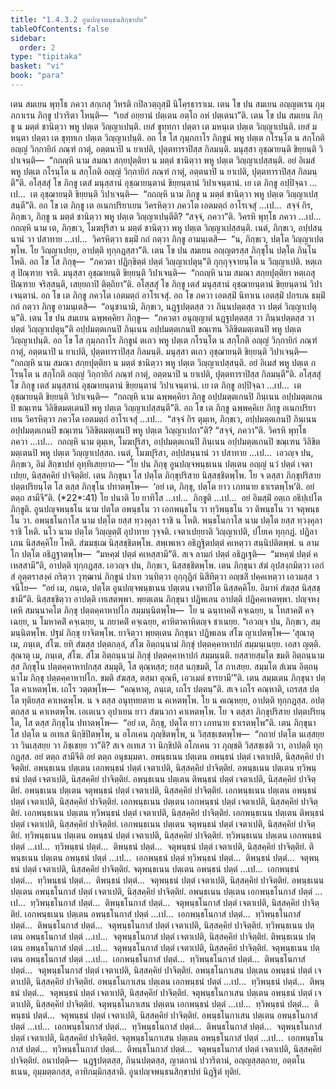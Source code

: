 ```yaml
---
title: "1.4.3.2 อูนปญฺจพนฺธนสิกฺขาปท"
tableOfContents: false
sidebar:
  order: 2
type: "tipitaka"
basket: "vi"
book: "para"
---
```



<DynamicBreadcrumb />

<Division number="609" book="para" e="ch" v="1" p="355">

<Paragraph number="2273" book="para">
เตน สมเยน พุทฺโธ ภควา สกฺเกสุ วิหรติ กปิลวตฺถุสฺมิํ นิโคฺรธาราเม. เตน โข ปน สมเยน อญฺญตเรน กุมฺภกาเรน ภิกฺขู ปวาริตา โหนฺติ—  “เยสํ อยฺยานํ ปตฺเตน อตฺโถ อหํ ปตฺเตนา”ติ. เตน โข ปน สมเยน ภิกฺขู น มตฺตํ ชานิตฺวา พหู ปตฺเต วิญฺญาเปนฺติ. เยสํ ขุทฺทกา ปตฺตา เต มหนฺเต ปตฺเต วิญฺญาเปนฺติ. เยสํ มหนฺตา ปตฺตา เต ขุทฺทเก ปตฺเต วิญฺญาเปนฺติ. อถ โข โส กุมฺภกาโร ภิกฺขูนํ พหู ปตฺเต กโรนฺโต น สกฺโกติ อญฺญํ วิกฺกายิกํ ภณฺฑํ กาตุํ, อตฺตนาปิ น ยาเปติ, ปุตฺตทาราปิสฺส กิลมนฺติ. มนุสฺสา อุชฺฌายนฺติ ขิยฺยนฺติ วิปาเจนฺติ—  “กถญฺหิ นาม สมณา สกฺยปุตฺติยา น มตฺตํ ชานิตฺวา พหู ปตฺเต วิญฺญาเปสฺสนฺติ. อยํ อิเมสํ พหู ปตฺเต กโรนฺโต น สกฺโกติ อญฺญํ วิกฺกายิกํ ภณฺฑํ กาตุํ, อตฺตนาปิ น ยาเปติ, ปุตฺตทาราปิสฺส กิลมนฺตี”ติ.
</Paragraph>

<Paragraph number="2274" book="para">
อโสฺสสุํ โข ภิกฺขู เตสํ มนุสฺสานํ อุชฺฌายนฺตานํ ขิยฺยนฺตานํ วิปาเจนฺตานํ. เย เต ภิกฺขู อปฺปิจฺฉา …เป…  เต อุชฺฌายนฺติ ขิยฺยนฺติ วิปาเจนฺติ—  “กถญฺหิ นาม ภิกฺขู น มตฺตํ ชานิตฺวา พหู ปตฺเต วิญฺญาเปสฺสนฺตี”ติ.
</Paragraph>

<Paragraph number="2275" book="para">
อถ โข เต ภิกฺขู เต อเนกปริยาเยน วิครหิตฺวา ภควโต เอตมตฺถํ อาโรเจสุํ …เป…  สจฺจํ กิร, ภิกฺขเว, ภิกฺขู น มตฺตํ ชานิตฺวา พหู ปตฺเต วิญฺญาเปนฺตีติ? “สจฺจํ, ภควา”ติ. วิครหิ พุทฺโธ ภควา …เป…  กถญฺหิ นาม เต, ภิกฺขเว, โมฆปุริสา น มตฺตํ ชานิตฺวา พหู ปตฺเต วิญฺญาเปสฺสนฺติ. เนตํ, ภิกฺขเว, อปฺปสนฺนานํ วา ปสาทาย …เป…  วิครหิตฺวา ธมฺมิํ กถํ กตฺวา ภิกฺขู อามนฺเตสิ—  “น, ภิกฺขเว, ปตฺโต วิญฺญาเปตพฺโพ. โย วิญฺญาเปยฺย, อาปตฺติ ทุกฺกฏสฺสา”ติ.
</Paragraph>

</Division>
<Division number="610" book="para" e="ch" v="1" p="355">

<Paragraph number="2276" book="para">
เตน โข ปน สมเยน อญฺญตรสฺส ภิกฺขุโน ปตฺโต ภินฺโน โหติ. อถ โข โส ภิกฺขุ—  “ภควตา ปฏิกฺขิตฺตํ ปตฺตํ วิญฺญาเปตุนฺ”ติ กุกฺกุจฺจายนฺโต น วิญฺญาเปติ. หตฺเถสุ ปิณฺฑาย จรติ. มนุสฺสา อุชฺฌายนฺติ ขิยฺยนฺติ วิปาเจนฺติ—  “กถญฺหิ นาม สมณา สกฺยปุตฺติยา หตฺเถสุ ปิณฺฑาย จริสฺสนฺติ, เสยฺยถาปิ ติตฺถิยา”ติ.
</Paragraph>

<Paragraph number="2277" book="para">
อโสฺสสุํ โข ภิกฺขู เตสํ มนุสฺสานํ อุชฺฌายนฺตานํ ขิยฺยนฺตานํ วิปาเจนฺตานํ. อถ โข เต ภิกฺขู ภควโต เอตมตฺถํ อาโรเจสุํ. อถ โข ภควา เอตสฺมิํ นิทาเน เอตสฺมิํ ปกรเณ ธมฺมิํ กถํ กตฺวา ภิกฺขู อามนฺเตสิ—  “อนุชานามิ, ภิกฺขเว, นฏฺฐปตฺตสฺส วา ภินฺนปตฺตสฺส วา ปตฺตํ วิญฺญาเปตุนฺ”ติ.
</Paragraph>

</Division>
<Division number="611" book="para" e="ch" v="1" p="356">

<Paragraph number="2278" book="para">
เตน โข ปน สมเยน ฉพฺพคฺคิยา ภิกฺขู—  “ภควตา อนุญฺญาตํ นฏฺฐปตฺตสฺส วา ภินฺนปตฺตสฺส วา ปตฺตํ วิญฺญาเปตุนฺ”ติ อปฺปมตฺตเกนปิ ภินฺเนน อปฺปมตฺตเกนปิ ขณฺเฑน วิลิขิตมตฺเตนปิ พหู ปตฺเต วิญฺญาเปนฺติ. อถ โข โส กุมฺภกาโร ภิกฺขูนํ ตเถว พหู ปตฺเต กโรนฺโต น สกฺโกติ อญฺญํ วิกฺกายิกํ ภณฺฑํ กาตุํ, อตฺตนาปิ น ยาเปติ, ปุตฺตทาราปิสฺส กิลมนฺติ. มนุสฺสา ตเถว อุชฺฌายนฺติ ขิยฺยนฺติ วิปาเจนฺติ—  “กถญฺหิ นาม สมณา สกฺยปุตฺติยา น มตฺตํ ชานิตฺวา พหู ปตฺเต วิญฺญาเปสฺสนฺติ. อยํ อิเมสํ พหู ปตฺเต กโรนฺโต น สกฺโกติ อญฺญํ วิกฺกายิกํ ภณฺฑํ กาตุํ, อตฺตนาปิ น ยาเปติ, ปุตฺตทาราปิสฺส กิลมนฺตี”ติ.
</Paragraph>

<Paragraph number="2279" book="para">
อโสฺสสุํ โข ภิกฺขู เตสํ มนุสฺสานํ อุชฺฌายนฺตานํ ขิยฺยนฺตานํ วิปาเจนฺตานํ. เย เต ภิกฺขู อปฺปิจฺฉา …เป…  เต อุชฺฌายนฺติ ขิยฺยนฺติ วิปาเจนฺติ—  “กถญฺหิ นาม ฉพฺพคฺคิยา ภิกฺขู อปฺปมตฺตเกนปิ ภินฺเนน อปฺปมตฺตเกนปิ ขณฺเฑน วิลิขิตมตฺเตนปิ พหู ปตฺเต วิญฺญาเปสฺสนฺตี”ติ.
</Paragraph>

<Paragraph number="2280" book="para">
อถ โข เต ภิกฺขู ฉพฺพคฺคิเย ภิกฺขู อเนกปริยาเยน วิครหิตฺวา ภควโต เอตมตฺถํ อาโรเจสุํ …เป…  “สจฺจํ กิร ตุมฺเห, ภิกฺขเว, อปฺปมตฺตเกนปิ ภินฺเนน อปฺปมตฺตเกนปิ ขณฺเฑน วิลิขิตมตฺเตนปิ พหู ปตฺเต วิญฺญาเปถา”ติ? “สจฺจํ, ภควา”ติ. วิครหิ พุทฺโธ ภควา …เป…  กถญฺหิ นาม ตุมฺเห, โมฆปุริสา, อปฺปมตฺตเกนปิ ภินฺเนน อปฺปมตฺตเกนปิ ขณฺเฑน วิลิขิตมตฺเตนปิ พหู ปตฺเต วิญฺญาเปสฺสถ. เนตํ, โมฆปุริสา, อปฺปสนฺนานํ วา ปสาทาย …เป…  เอวญฺจ ปน, ภิกฺขเว, อิมํ สิกฺขาปทํ อุทฺทิเสยฺยาถ—
</Paragraph>

</Division>
<Division number="612" book="para" e="ch" v="1" p="356">

<Paragraph number="2281" book="para">
<Emphasis>“โย ปน ภิกฺขุ อูนปญฺจพนฺธเนน ปตฺเตน อญฺญํ นวํ ปตฺตํ เจตาเปยฺย, นิสฺสคฺคิยํ ปาจิตฺติยํ. เตน ภิกฺขุนา โส ปตฺโต ภิกฺขุปริสาย นิสฺสชฺชิตพฺโพ. โย จ ตสฺสา ภิกฺขุปริสาย ปตฺตปริยนฺโต โส ตสฺส ภิกฺขุโน ปทาตพฺโพ—  ‘อยํ เต, ภิกฺขุ, ปตฺโต ยาว เภทนาย ธาเรตพฺโพ’ติ. อยํ ตตฺถ สามีจี”</Emphasis>ติ. (*22*:<Emphasis>41</Emphasis>)
</Paragraph>

</Division>
<Division number="613" book="para" e="ch" v="1" p="356">

<Paragraph number="2282" book="para">
<Emphasis>โย ปนา</Emphasis>ติ โย ยาทิโส …เป…  <Emphasis>ภิกฺขู</Emphasis>ติ …เป…  อยํ อิมสฺมิํ อตฺเถ อธิปฺเปโต ภิกฺขูติ.
</Paragraph>

<Paragraph number="2283" book="para">
<Emphasis>อูนปญฺจพนฺธโน</Emphasis> นาม ปตฺโต อพนฺธโน วา เอกพนฺธโน วา ทฺวิพนฺธโน วา ติพนฺธโน วา จตุพนฺธโน วา. อพนฺธโนกาโส นาม ปตฺโต ยสฺส ทฺวงฺคุลา ราชิ น โหติ. พนฺธโนกาโส นาม ปตฺโต ยสฺส ทฺวงฺคุลา ราชิ โหติ. <Emphasis>นโว</Emphasis> นาม ปตฺโต วิญฺญตฺติํ อุปาทาย วุจฺจติ.
</Paragraph>

<Paragraph number="2284" book="para">
<Emphasis>เจตาเปยฺยา</Emphasis>ติ วิญฺญาเปติ, ปโยเค ทุกฺกฏํ. ปฏิลาเภน นิสฺสคฺคิโย โหติ. สํฆมชฺเฌ นิสฺสชฺชิตพฺโพ. สพฺเพเหว อธิฏฺฐิตปตฺตํ คเหตฺวา สนฺนิปติตพฺพํ. น ลามโก ปตฺโต อธิฏฺฐาตพฺโพ—  “มหคฺฆํ ปตฺตํ คเหสฺสามี”ติ. สเจ ลามกํ ปตฺตํ อธิฏฺเฐติ—  “มหคฺฆํ ปตฺตํ คเหสฺสามี”ติ, อาปตฺติ ทุกฺกฏสฺส. เอวญฺจ ปน, ภิกฺขเว, นิสฺสชฺชิตพฺโพ. เตน ภิกฺขุนา สํฆํ อุปสงฺกมิตฺวา เอกํสํ อุตฺตราสงฺคํ กริตฺวา วุฑฺฒานํ ภิกฺขูนํ ปาเท วนฺทิตฺวา อุกฺกุฏิกํ นิสีทิตฺวา อญฺชลิํ ปคฺคเหตฺวา เอวมสฺส วจนีโย—  “อยํ เม, ภนฺเต, ปตฺโต อูนปญฺจพนฺธเนน ปตฺเตน เจตาปิโต นิสฺสคฺคิโย. อิมาหํ สํฆสฺส นิสฺสชฺชามี”ติ. นิสฺสชฺชิตฺวา อาปตฺติ เทเสตพฺพา. พฺยตฺเตน ภิกฺขุนา ปฏิพเลน อาปตฺติ ปฏิคฺคเหตพฺพา. ปญฺจหงฺเคหิ สมนฺนาคโต ภิกฺขุ ปตฺตคฺคาหาปโก สมฺมนฺนิตพฺโพ—  โย น ฉนฺทาคติํ คจฺเฉยฺย, น โทสาคติํ คจฺเฉยฺย, น โมหาคติํ คจฺเฉยฺย, น ภยาคติํ คจฺเฉยฺย, คาหิตาคาหิตญฺจ ชาเนยฺย. “เอวญฺจ ปน, ภิกฺขเว, สมฺมนฺนิตพฺโพ. ปฐมํ ภิกฺขุ ยาจิตพฺโพ. ยาจิตฺวา พฺยตฺเตน ภิกฺขุนา ปฏิพเลน สํโฆ ญาเปตพฺโพ—
</Paragraph>

</Division>
<Division number="614" book="para" e="ch" v="1" p="357">

<Paragraph number="2285" book="para">
‘สุณาตุ เม, ภนฺเต, สํโฆ. ยทิ สํฆสฺส ปตฺตกลฺลํ, สํโฆ อิตฺถนฺนามํ ภิกฺขุํ ปตฺตคฺคาหาปกํ สมฺมนฺเนยฺย. เอสา ญตฺติ.
</Paragraph>

<Paragraph number="2286" book="para">
สุณาตุ เม, ภนฺเต, สํโฆ. สํโฆ อิตฺถนฺนามํ ภิกฺขุํ ปตฺตคฺคาหาปกํ สมฺมนฺนติ. ยสฺสายสฺมโต ขมติ อิตฺถนฺนามสฺส ภิกฺขุโน ปตฺตคฺคาหาปกสฺส สมฺมุติ, โส ตุณฺหสฺส; ยสฺส นกฺขมติ, โส ภาเสยฺย.
</Paragraph>

<Paragraph number="2287" book="para">
สมฺมโต สํเฆน อิตฺถนฺนาโม ภิกฺขุ ปตฺตคฺคาหาปโก. ขมติ สํฆสฺส, ตสฺมา ตุณฺหี, เอวเมตํ ธารยามี’”ติ.
</Paragraph>

</Division>
<Division number="615" book="para" e="ch" v="1" p="357">

<Paragraph number="2288" book="para">
เตน สมฺมเตน ภิกฺขุนา ปตฺโต คาเหตพฺโพ. เถโร วตฺตพฺโพ—  “คณฺหาตุ, ภนฺเต, เถโร ปตฺตนฺ”ติ. สเจ เถโร คณฺหาติ, เถรสฺส ปตฺโต ทุติยสฺส คาเหตพฺโพ. น จ ตสฺส อนุทฺทยตาย น คเหตพฺโพ. โย น คเณฺหยฺย, อาปตฺติ ทุกฺกฏสฺส. อปตฺตกสฺส น คาเหตพฺโพ. เอเตเนว อุปาเยน ยาว สํฆนวกา คาเหตพฺโพ. โย จ ตสฺสา ภิกฺขุปริสาย ปตฺตปริยนฺโต, โส ตสฺส ภิกฺขุโน ปทาตพฺโพ—  “อยํ เต, ภิกฺขุ, ปตฺโต ยาว เภทนาย ธาเรตพฺโพ”ติ.
</Paragraph>

<Paragraph number="2289" book="para">
เตน ภิกฺขุนา โส ปตฺโต น อเทเส นิกฺขิปิตพฺโพ, น อโภเคน ภุญฺชิตพฺโพ, น วิสฺสชฺเชตพฺโพ—  “กถายํ ปตฺโต นเสฺสยฺย วา วินเสฺสยฺย วา ภิชฺเชยฺย วา”ติ? สเจ อเทเส วา นิกฺขิปติ อโภเคน วา ภุญฺชติ วิสฺสชฺเชติ วา, อาปตฺติ ทุกฺกฏสฺส.
</Paragraph>

<Paragraph number="2290" book="para">
<Emphasis>อยํ ตตฺถ สามีจี</Emphasis>ติ อยํ ตตฺถ อนุธมฺมตา.
</Paragraph>

</Division>
<Division number="616" book="para" e="ch" v="1" p="358">

<Paragraph number="2291" book="para">
อพนฺธเนน ปตฺเตน อพนฺธนํ ปตฺตํ เจตาเปติ, นิสฺสคฺคิยํ ปาจิตฺติยํ. อพนฺธเนน ปตฺเตน เอกพนฺธนํ ปตฺตํ เจตาเปติ, นิสฺสคฺคิยํ ปาจิตฺติยํ. อพนฺธเนน ปตฺเตน ทฺวิพนฺธนํ ปตฺตํ เจตาเปติ, นิสฺสคฺคิยํ ปาจิตฺติยํ. อพนฺธเนน ปตฺเตน ติพนฺธนํ ปตฺตํ เจตาเปติ, นิสฺสคฺคิยํ ปาจิตฺติยํ. อพนฺธเนน ปตฺเตน จตุพนฺธนํ ปตฺตํ เจตาเปติ, นิสฺสคฺคิยํ ปาจิตฺติยํ.
</Paragraph>

<Paragraph number="2292" book="para">
เอกพนฺธเนน ปตฺเตน อพนฺธนํ ปตฺตํ เจตาเปติ, นิสฺสคฺคิยํ ปาจิตฺติยํ. เอกพนฺธเนน ปตฺเตน เอกพนฺธนํ ปตฺตํ เจตาเปติ, นิสฺสคฺคิยํ ปาจิตฺติยํ. เอกพนฺธเนน ปตฺเตน ทฺวิพนฺธนํ ปตฺตํ เจตาเปติ, นิสฺสคฺคิยํ ปาจิตฺติยํ. เอกพนฺธเนน ปตฺเตน ติพนฺธนํ ปตฺตํ เจตาเปติ, นิสฺสคฺคิยํ ปาจิตฺติยํ. เอกพนฺธเนน ปตฺเตน จตุพนฺธนํ ปตฺตํ เจตาเปติ, นิสฺสคฺคิยํ ปาจิตฺติยํ.
</Paragraph>

<Paragraph number="2293" book="para">
ทฺวิพนฺธเนน ปตฺเตน อพนฺธนํ ปตฺตํ เจตาเปติ, นิสฺสคฺคิยํ ปาจิตฺติยํ. ทฺวิพนฺธเนน ปตฺเตน เอกพนฺธนํ ปตฺตํ …เป…  ทฺวิพนฺธนํ ปตฺตํ…  ติพนฺธนํ ปตฺตํ…  จตุพนฺธนํ ปตฺตํ เจตาเปติ, นิสฺสคฺคิยํ ปาจิตฺติยํ.
</Paragraph>

<Paragraph number="2294" book="para">
ติพนฺธเนน ปตฺเตน อพนฺธนํ ปตฺตํ …เป…  เอกพนฺธนํ ปตฺตํ ทฺวิพนฺธนํ ปตฺตํ…  ติพนฺธนํ ปตฺตํ…  จตุพนฺธนํ ปตฺตํ เจตาเปติ, นิสฺสคฺคิยํ ปาจิตฺติยํ.
</Paragraph>

<Paragraph number="2295" book="para">
จตุพนฺธเนน ปตฺเตน อพนฺธนํ ปตฺตํ …เป…  เอกพนฺธนํ ปตฺตํ…  ทฺวิพนฺธนํ ปตฺตํ…  ติพนฺธนํ ปตฺตํ…  จตุพนฺธนํ ปตฺตํ เจตาเปติ, นิสฺสคฺคิยํ ปาจิตฺติยํ.
</Paragraph>

<Paragraph number="2296" book="para">
อพนฺธเนน ปตฺเตน อพนฺธโนกาสํ ปตฺตํ เจตาเปติ, นิสฺสคฺคิยํ ปาจิตฺติยํ. อพนฺธเนน ปตฺเตน เอกพนฺธโนกาสํ ปตฺตํ …เป…  ทฺวิพนฺธโนกาสํ ปตฺตํ…  ติพนฺธโนกาสํ ปตฺตํ…  จตุพนฺธโนกาสํ ปตฺตํ เจตาเปติ, นิสฺสคฺคิยํ ปาจิตฺติยํ.
</Paragraph>

<Paragraph number="2297" book="para">
เอกพนฺธเนน ปตฺเตน อพนฺธโนกาสํ ปตฺตํ …เป…  เอกพนฺธโนกาสํ ปตฺตํ…  ทฺวิพนฺธโนกาสํ ปตฺตํ…  ติพนฺธโนกาสํ ปตฺตํ…  จตุพนฺธโนกาสํ ปตฺตํ เจตาเปติ, นิสฺสคฺคิยํ ปาจิตฺติยํ.
</Paragraph>

<Paragraph number="2298" book="para">
ทฺวิพนฺธเนน ปตฺเตน อพนฺธโนกาสํ ปตฺตํ …เป…  จตุพนฺธโนกาสํ ปตฺตํ เจตาเปติ, นิสฺสคฺคิยํ ปาจิตฺติยํ.
</Paragraph>

<Paragraph number="2299" book="para">
ติพนฺธเนน ปตฺเตน อพนฺธโนกาสํ ปตฺตํ …เป…  จตุพนฺธโนกาสํ ปตฺตํ เจตาเปติ, นิสฺสคฺคิยํ ปาจิตฺติยํ.
</Paragraph>

<Paragraph number="2300" book="para">
จตุพนฺธเนน ปตฺเตน อพนฺธโนกาสํ ปตฺตํ …เป…  เอกพนฺธโนกาสํ ปตฺตํ…  ทฺวิพนฺธโนกาสํ ปตฺตํ…  ติพนฺธโนกาสํ ปตฺตํ…  จตุพนฺธโนกาสํ ปตฺตํ เจตาเปติ, นิสฺสคฺคิยํ ปาจิตฺติยํ.
</Paragraph>

<Paragraph number="2301" book="para">
อพนฺธโนกาเสน ปตฺเตน อพนฺธนํ ปตฺตํ เจตาเปติ, นิสฺสคฺคิยํ ปาจิตฺติยํ. อพนฺธโนกาเสน ปตฺเตน เอกพนฺธนํ ปตฺตํ …เป…  ทฺวิพนฺธนํ ปตฺตํ…  ติพนฺธนํ ปตฺตํ…  จตุพนฺธนํ ปตฺตํ เจตาเปติ, นิสฺสคฺคิยํ ปาจิตฺติยํ.
</Paragraph>

<Paragraph number="2302" book="para">
จตุพนฺธโนกาเสน ปตฺเตน อพนฺธนํ ปตฺตํ เจตาเปติ, นิสฺสคฺคิยํ ปาจิตฺติยํ. จตุพนฺธโนกาเสน ปตฺเตน เอกพนฺธนํ ปตฺตํ …เป…  ทฺวิพนฺธนํ ปตฺตํ…  ติพนฺธนํ ปตฺตํ…  จตุพนฺธนํ ปตฺตํ เจตาเปติ, นิสฺสคฺคิยํ ปาจิตฺติยํ.
</Paragraph>

<Paragraph number="2303" book="para">
อพนฺธโนกาเสน ปตฺเตน อพนฺธโนกาสํ ปตฺตํ …เป…  เอกพนฺธโนกาสํ ปตฺตํ…  ทฺวิพนฺธโนกาสํ ปตฺตํ…  ติพนฺธโนกาสํ ปตฺตํ…  จตุพนฺธโนกาสํ ปตฺตํ เจตาเปติ, นิสฺสคฺคิยํ ปาจิตฺติยํ.
</Paragraph>

<Paragraph number="2304" book="para">
จตุพนฺธโนกาเสน ปตฺเตน อพนฺธโนกาสํ ปตฺตํ …เป…  เอกพนฺธโนกาสํ ปตฺตํ…  ทฺวิพนฺธโนกาสํ ปตฺตํ…  ติพนฺธโนกาสํ ปตฺตํ…  จตุพนฺธโนกาสํ ปตฺตํ เจตาเปติ, นิสฺสคฺคิยํ ปาจิตฺติยํ.
</Paragraph>

</Division>
<Division number="617" book="para" e="ch" v="1" p="359">

<Paragraph number="2305" book="para">
อนาปตฺติ—  นฏฺฐปตฺตสฺส, ภินฺนปตฺตสฺส, ญาตกานํ ปวาริตานํ, อญฺญสฺสตฺถาย, อตฺตโน ธเนน, อุมฺมตฺตกสฺส, อาทิกมฺมิกสฺสาติ.

</Paragraph>
</Division>

<Paragraph number="2306" type="center" book="para">
อูนปญฺจพนฺธนสิกฺขาปทํ นิฏฺฐิตํ ทุติยํ.
</Paragraph>